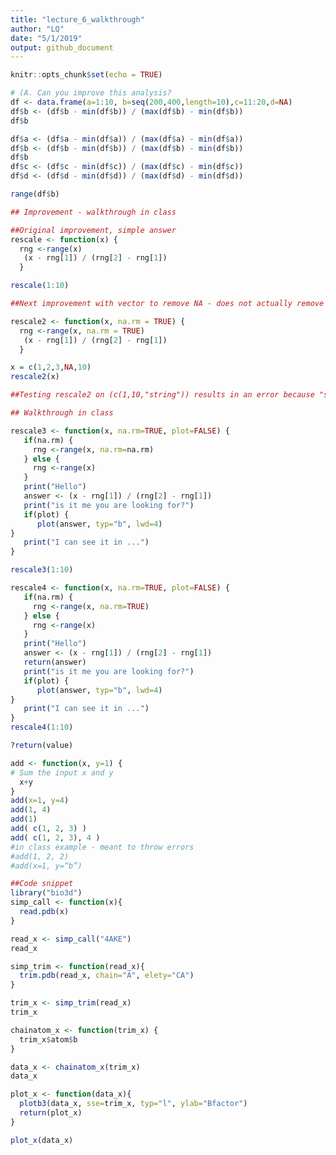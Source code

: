 ```yaml
---
title: "lecture_6_walkthrough"
author: "LQ"
date: "5/1/2019"
output: github_document
---
```


```r
knitr::opts_chunk$set(echo = TRUE)
```

```r
# (A. Can you improve this analysis?
df <- data.frame(a=1:10, b=seq(200,400,length=10),c=11:20,d=NA)
df$b <- (df$b - min(df$b)) / (max(df$b) - min(df$b))
df$b

df$a <- (df$a - min(df$a)) / (max(df$a) - min(df$a))
df$b <- (df$b - min(df$b)) / (max(df$b) - min(df$b))
df$b
df$c <- (df$c - min(df$c)) / (max(df$c) - min(df$c))
df$d <- (df$d - min(df$d)) / (max(df$d) - min(df$d))

range(df$b)
```


```r

## Improvement - walkthrough in class

##Original improvement, simple answer
rescale <- function(x) {
  rng <-range(x)
   (x - rng[1]) / (rng[2] - rng[1])
  } 

rescale(1:10)

##Next improvement with vector to remove NA - does not actually remove NA from the results, but it removes NA from being utilized for the function so it doesn't throw NA's for the entirety of results

rescale2 <- function(x, na.rm = TRUE) {
  rng <-range(x, na.rm = TRUE)
   (x - rng[1]) / (rng[2] - rng[1]) 
  } 

x = c(1,2,3,NA,10)
rescale2(x)

##Testing rescale2 on (c(1,10,"string")) results in an error because "string" is not a numeric input

```



```r
## Walkthrough in class

rescale3 <- function(x, na.rm=TRUE, plot=FALSE) {
   if(na.rm) {
     rng <-range(x, na.rm=na.rm)
   } else {
     rng <-range(x)
   }
   print("Hello")
   answer <- (x - rng[1]) / (rng[2] - rng[1])
   print("is it me you are looking for?")
   if(plot) {
      plot(answer, typ="b", lwd=4)
}
   print("I can see it in ...")
}

rescale3(1:10)

```

```r
rescale4 <- function(x, na.rm=TRUE, plot=FALSE) {
   if(na.rm) {
     rng <-range(x, na.rm=TRUE)
   } else {
     rng <-range(x)
   }
   print("Hello")
   answer <- (x - rng[1]) / (rng[2] - rng[1])
   return(answer)
   print("is it me you are looking for?")
   if(plot) {
      plot(answer, typ="b", lwd=4)
}
   print("I can see it in ...")
}
rescale4(1:10)

?return(value)
```

```r
add <- function(x, y=1) {
# Sum the input x and y 
  x+y
}
add(x=1, y=4)
add(1, 4)
add(1)
add( c(1, 2, 3) )
add( c(1, 2, 3), 4 )
#in class example - meant to throw errors
#add(1, 2, 2)
#add(x=1, y=“b”)
```

```r
##Code snippet
library("bio3d")
simp_call <- function(x){
  read.pdb(x)
}

read_x <- simp_call("4AKE")
read_x

simp_trim <- function(read_x){
  trim.pdb(read_x, chain="A", elety="CA")
}

trim_x <- simp_trim(read_x)
trim_x

chainatom_x <- function(trim_x) {
  trim_x$atom$b
}

data_x <- chainatom_x(trim_x)
data_x

plot_x <- function(data_x){
  plotb3(data_x, sse=trim_x, typ="l", ylab="Bfactor")
  return(plot_x)
}

plot_x(data_x)

```





